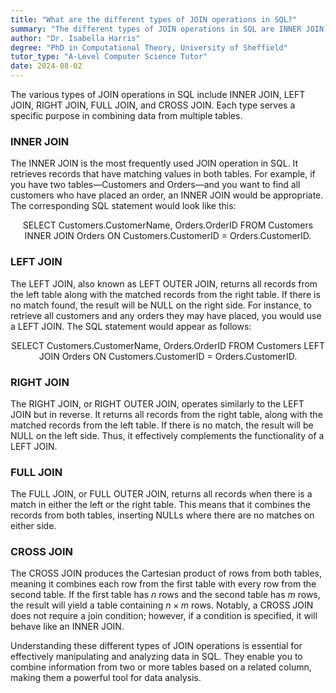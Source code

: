```yaml
---
title: "What are the different types of JOIN operations in SQL?"
summary: "The different types of JOIN operations in SQL are INNER JOIN, LEFT JOIN, RIGHT JOIN, FULL JOIN, and CROSS JOIN."
author: "Dr. Isabella Harris"
degree: "PhD in Computational Theory, University of Sheffield"
tutor_type: "A-Level Computer Science Tutor"
date: 2024-08-02
---
```


The various types of JOIN operations in SQL include INNER JOIN, LEFT JOIN, RIGHT JOIN, FULL JOIN, and CROSS JOIN. Each type serves a specific purpose in combining data from multiple tables.

### INNER JOIN
The INNER JOIN is the most frequently used JOIN operation in SQL. It retrieves records that have matching values in both tables. For example, if you have two tables—Customers and Orders—and you want to find all customers who have placed an order, an INNER JOIN would be appropriate. The corresponding SQL statement would look like this:

$$
\text{SELECT Customers.CustomerName, Orders.OrderID FROM Customers INNER JOIN Orders ON Customers.CustomerID = Orders.CustomerID.}
$$

### LEFT JOIN
The LEFT JOIN, also known as LEFT OUTER JOIN, returns all records from the left table along with the matched records from the right table. If there is no match found, the result will be NULL on the right side. For instance, to retrieve all customers and any orders they may have placed, you would use a LEFT JOIN. The SQL statement would appear as follows:

$$
\text{SELECT Customers.CustomerName, Orders.OrderID FROM Customers LEFT JOIN Orders ON Customers.CustomerID = Orders.CustomerID.}
$$

### RIGHT JOIN
The RIGHT JOIN, or RIGHT OUTER JOIN, operates similarly to the LEFT JOIN but in reverse. It returns all records from the right table, along with the matched records from the left table. If there is no match, the result will be NULL on the left side. Thus, it effectively complements the functionality of a LEFT JOIN.

### FULL JOIN
The FULL JOIN, or FULL OUTER JOIN, returns all records when there is a match in either the left or the right table. This means that it combines the records from both tables, inserting NULLs where there are no matches on either side.

### CROSS JOIN
The CROSS JOIN produces the Cartesian product of rows from both tables, meaning it combines each row from the first table with every row from the second table. If the first table has $n$ rows and the second table has $m$ rows, the result will yield a table containing $n \times m$ rows. Notably, a CROSS JOIN does not require a join condition; however, if a condition is specified, it will behave like an INNER JOIN.

Understanding these different types of JOIN operations is essential for effectively manipulating and analyzing data in SQL. They enable you to combine information from two or more tables based on a related column, making them a powerful tool for data analysis.
    